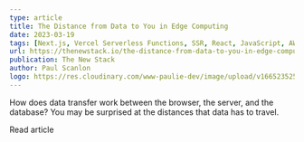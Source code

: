 ```yaml
---
type: article
title: The Distance from Data to You in Edge Computing
date: 2023-03-19
tags: [Next.js, Vercel Serverless Functions, SSR, React, JavaScript, AWS Lambda, Serverless]
url: https://thenewstack.io/the-distance-from-data-to-you-in-edge-computing/
publication: The New Stack
author: Paul Scanlon
logo: https://res.cloudinary.com/www-paulie-dev/image/upload/v1665235257/paulie.dev/Logos/tns-logo_miu6qk.png
---
```


How does data transfer work between the browser, the server, and the database? You may be surprised at the distances
that data has to travel.

<CtaExternal href='https://thenewstack.io/the-distance-from-data-to-you-in-edge-computing/'>Read article</CtaExternal>
